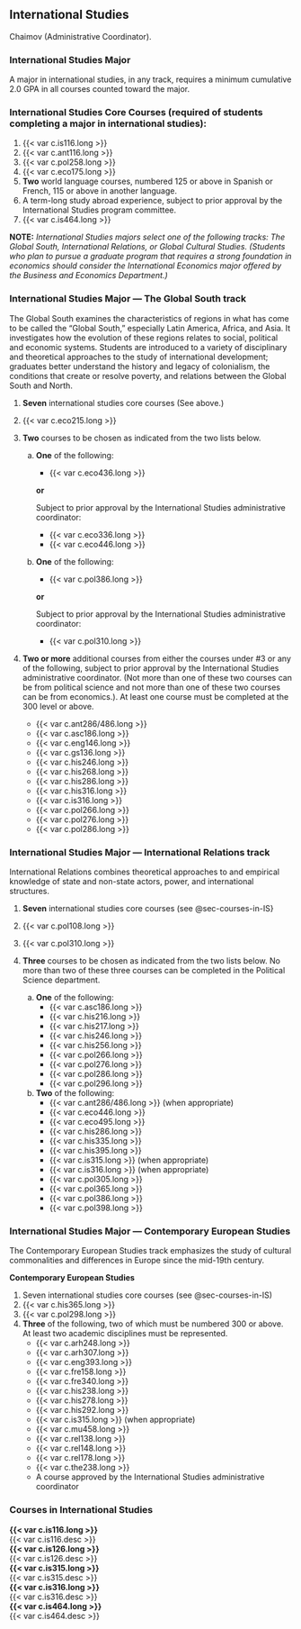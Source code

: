 ## International Studies {#sec-international-studies}
Chaimov (Administrative Coordinator).

### International Studies Major
A major in international studies, in any track, requires a minimum cumulative 2.0 GPA in all courses counted toward the major.

### International Studies Core Courses (required of students completing a major in international studies): 
1. {{< var c.is116.long >}}
2. {{< var c.ant116.long >}}
3. {{< var c.pol258.long >}}
4. {{< var c.eco175.long >}}
5. **Two** world language courses, numbered 125 or above in Spanish or French, 115 or above in another language. 
6. A term-long study abroad experience, subject to prior approval by the International Studies program committee.
7. {{< var c.is464.long >}}

**NOTE:** *International Studies majors select one of the following tracks: The Global South, International Relations, or Global Cultural Studies.  (Students who plan to pursue a graduate program that requires a strong foundation in economics should consider the International Economics major offered by the Business and Economics Department.)*

### International Studies Major — The Global South track
The Global South examines the characteristics of regions in what has come to be called the “Global South,” especially Latin America, Africa, and Asia.  It investigates how the evolution of these regions relates to social, political and economic systems.  Students are introduced to a variety of disciplinary and theoretical approaches to the study of international development; graduates better understand the history and legacy of colonialism, the conditions that create or resolve poverty, and relations between the Global South and North.

1. **Seven** international studies core courses (See above.)
2. {{< var c.eco215.long >}}
3. **Two** courses to be chosen as indicated from the two lists below. 

	a. **One** of the following:
		- {{< var c.eco436.long >}}

		**or**

		Subject to prior approval by the International Studies administrative coordinator:

		- {{< var c.eco336.long >}}
		- {{< var c.eco446.long >}}

	b. **One** of the following:
		- {{< var c.pol386.long >}}

		**or**

		Subject to prior approval by the International Studies administrative coordinator:  

		- {{< var c.pol310.long >}}

4. **Two or more** additional courses from either the courses under #3 or any of the following, subject to prior approval by the International Studies administrative coordinator.  (Not more than one of these two courses can be from political science and not more than one of these two courses can be from economics.).  At least one course must be completed at the 300 level or above. 
    	
	- {{< var c.ant286/486.long >}}
	- {{< var c.asc186.long >}}
	- {{< var c.eng146.long >}}
	- {{< var c.gs136.long >}}
	- {{< var c.his246.long >}}
	- {{< var c.his268.long >}}
	- {{< var c.his286.long >}}
	- {{< var c.his316.long >}}
	- {{< var c.is316.long >}}
	- {{< var c.pol266.long >}}
	- {{< var c.pol276.long >}}
	- {{< var c.pol286.long >}}

### International Studies Major — International Relations track
International Relations combines theoretical approaches to and empirical knowledge of state and non-state actors, power, and international structures. 

1. **Seven** international studies core courses (see @sec-courses-in-IS}
2. {{< var c.pol108.long >}}
3. {{< var c.pol310.long >}}
4. **Three** courses to be chosen as indicated from the two lists below. No more than two of these three courses can be completed in the Political Science department.

	a. **One** of the following:
		- {{< var c.asc186.long >}}
		- {{< var c.his216.long >}}
		- {{< var c.his217.long >}}
		- {{< var c.his246.long >}}
		- {{< var c.his256.long >}}
		- {{< var c.pol266.long >}}
		- {{< var c.pol276.long >}}
		- {{< var c.pol286.long >}}
		- {{< var c.pol296.long >}}

	b. **Two** of the following:
		- {{< var c.ant286/486.long >}} (when appropriate)
		- {{< var c.eco446.long >}}
		- {{< var c.eco495.long >}}
		- {{< var c.his286.long >}}
		- {{< var c.his335.long >}}
		- {{< var c.his395.long >}}
		- {{< var c.is315.long >}} (when appropriate)
		- {{< var c.is316.long >}} (when appropriate)
		- {{< var c.pol305.long >}}
		- {{< var c.pol365.long >}}
		- {{< var c.pol386.long >}}
		- {{< var c.pol398.long >}}

### International Studies Major — Contemporary European Studies
The Contemporary European Studies track emphasizes the study of cultural commonalities and differences in Europe since the mid-19th century.

**Contemporary European Studies**

1. Seven international studies core courses (see @sec-courses-in-IS)
2. {{< var c.his365.long >}}
3. {{< var c.pol298.long >}}
4. **Three** of the following, two of which must be numbered 300 or above.  At least two academic disciplines must be represented.
	- {{< var c.arh248.long >}}
	- {{< var c.arh307.long >}}
	- {{< var c.eng393.long >}}
	- {{< var c.fre158.long >}}
	- {{< var c.fre340.long >}}
	- {{< var c.his238.long >}}
	- {{< var c.his278.long >}}
	- {{< var c.his292.long >}}
	- {{< var c.is315.long >}} (when appropriate)
	- {{< var c.mu458.long >}}
	- {{< var c.rel138.long >}}
	- {{< var c.rel148.long >}}
	- {{< var c.rel178.long >}}
	- {{< var c.the238.long >}}
	- A course approved by the International Studies administrative coordinator


### Courses in International Studies {#sec-courses-in-IS}
 **{{< var c.is116.long >}}**  
	{{< var c.is116.desc >}}   
 **{{< var c.is126.long >}}**  
	{{< var c.is126.desc >}}   
 **{{< var c.is315.long >}}**  
	{{< var c.is315.desc >}}   
 **{{< var c.is316.long >}}**  
	{{< var c.is316.desc >}}   
 **{{< var c.is464.long >}}**  
	{{< var c.is464.desc >}}   








